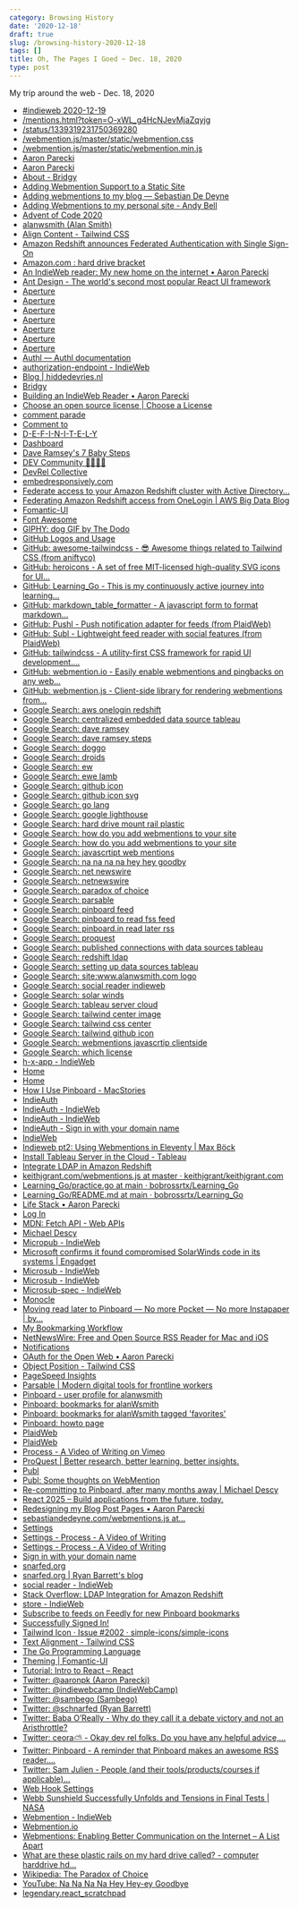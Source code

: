 ```yaml
---
category: Browsing History
date: '2020-12-18'
draft: true
slug: /browsing-history-2020-12-18
tags: []
title: Oh, The Pages I Goed ~ Dec. 18, 2020
type: post
---
```



My trip around the web - Dec. 18, 2020

- [#indieweb 2020-12-19](https://chat.indieweb.org/2020-12-19#bottom)
- [/mentions.html?token=O-xWL_g4HcNJevMjaZqyjg](https://webmention.io/api/mentions.html?token=O-xWL_g4HcNJevMjaZqyjg)
- [/status/1339319231750369280](https://twitter.com/taylor_atx/status/1339319231750369280)
- [/webmention.js/master/static/webmention.css](https://raw.githubusercontent.com/PlaidWeb/webmention.js/master/static/webmention.css)
- [/webmention.js/master/static/webmention.min.js](https://raw.githubusercontent.com/PlaidWeb/webmention.js/master/static/webmention.min.js)
- [Aaron Parecki](https://aaronparecki.com/)
- [Aaron Parecki](https://aaronparecki.com/articles)
- [About - Bridgy](https://brid.gy/about)
- [Adding Webmention Support to a Static Site](https://keithjgrant.com/posts/2019/02/adding-webmention-support-to-a-static-site/)
- [Adding webmentions to my blog — Sebastian De Deyne](https://sebastiandedeyne.com/adding-webmentions-to-my-blog/)
- [Adding Webmentions to my personal site - Andy Bell](https://archive.hankchizljaw.com/wrote/adding-webmentions-to-my-personal-site/)
- [Advent of Code 2020](https://adventofcode.com/)
- [alanwsmith (Alan Smith)](https://github.com/alanwsmith)
- [Align Content - Tailwind CSS](https://tailwindcss.com/docs/align-content)
- [Amazon Redshift announces Federated Authentication with Single Sign-On](https://aws.amazon.com/about-aws/whats-new/2017/08/amazon-redshift-announces-federated-authentication-with-single-sign-on/)
- [Amazon.com : hard drive bracket](https://www.amazon.com/s?k=hard+drive+bracket&ref=nb_sb_noss_2)
- [An IndieWeb reader: My new home on the internet • Aaron Parecki](https://aaronparecki.com/2018/04/20/46/indieweb-reader-my-new-home-on-the-internet)
- [Ant Design - The world's second most popular React UI framework](https://ant.design/)
- [Aperture](https://aperture.p3k.io/docs)
- [Aperture](https://aperture.p3k.io/)
- [Aperture](https://aperture.p3k.io/login)
- [Aperture](https://aperture.p3k.io/dashboard)
- [Aperture](https://aperture.p3k.io/channel/2435)
- [Aperture](https://aperture.p3k.io/channel/2436)
- [Aperture](https://aperture.p3k.io/channel/2437)
- [Authl — Authl documentation](https://authl.readthedocs.io/en/latest/)
- [authorization-endpoint - IndieWeb](https://indieweb.org/authorization-endpoint)
- [Blog | hiddedevries.nl](https://hiddedevries.nl/en/blog/)
- [Bridgy](https://brid.gy/)
- [Building an IndieWeb Reader • Aaron Parecki](https://aaronparecki.com/2018/03/12/17/building-an-indieweb-reader)
- [Choose an open source license | Choose a License](https://choosealicense.com/)
- [comment parade](https://commentpara.de/)
- [Comment to ](https://commentpara.de/comment/746.htm)
- [D-E-F-I-N-I-T-E-L-Y](https://www.d-e-f-i-n-i-t-e-l-y.com/)
- [Dashboard](https://webmention.io/dashboard)
- [Dave Ramsey's 7 Baby Steps](https://www.daveramsey.com/dave-ramsey-7-baby-steps)
- [DEV Community 👩‍💻👨‍💻](https://dev.to/)
- [DevRel Collective](https://devrelcollective.fun/)
- [embedresponsively.com](http://embedresponsively.com/)
- [Federate access to your Amazon Redshift cluster with Active Directory...](https://aws.amazon.com/blogs/big-data/federate-access-to-your-amazon-redshift-cluster-with-active-directory-federation-services-ad-fs-part-1/)
- [Federating Amazon Redshift access from OneLogin | AWS Big Data Blog](https://aws.amazon.com/blogs/big-data/federating-amazon-redshift-access-from-onelogin/)
- [Fomantic-UI](https://fomantic-ui.com/)
- [Font Awesome](https://fontawesome.com/)
- [GIPHY: dog GIF by The Dodo](https://giphy.com/gifs/thedodo-dog-dogs-ZNegC7wFpuQT7nurZ0)
- [GitHub Logos and Usage](https://github.com/logos)
- [GitHub: awesome-tailwindcss - 😎 Awesome things related to Tailwind CSS (from aniftyco)](https://github.com/aniftyco/awesome-tailwindcss)
- [GitHub: heroicons - A set of free MIT-licensed high-quality SVG icons for UI...](https://github.com/tailwindlabs/heroicons)
- [GitHub: Learning_Go - This is my continuously active journey into learning...](https://github.com/bobrossrtx/Learning_Go)
- [GitHub: markdown_table_formatter - A javascript form to format markdown...](https://github.com/alanwsmith/markdown_table_formatter)
- [GitHub: Pushl - Push notification adapter for feeds (from PlaidWeb)](https://github.com/PlaidWeb/Pushl/)
- [GitHub: Subl - Lightweight feed reader with social features (from PlaidWeb)](https://github.com/PlaidWeb/Subl/)
- [GitHub: tailwindcss - A utility-first CSS framework for rapid UI development....](https://github.com/tailwindlabs/tailwindcss)
- [GitHub: webmention.io - Easily enable webmentions and pingbacks on any web...](https://github.com/aaronpk/webmention.io#api)
- [GitHub: webmention.js - Client-side library for rendering webmentions from...](https://github.com/PlaidWeb/webmention.js/)
- [Google Search: aws onelogin redshift](https://www.google.com/search?client=safari&rls=en&q=aws+onelogin+redshift&ie=UTF-8&oe=UTF-8)
- [Google Search: centralized embedded data source tableau](https://www.google.com/search?client=safari&rls=en&q=centralized+embedded+data+source+tableau&ie=UTF-8&oe=UTF-8)
- [Google Search: dave ramsey](https://www.google.com/search?client=safari&rls=en&q=dave+ramsey&ie=UTF-8&oe=UTF-8)
- [Google Search: dave ramsey steps](https://www.google.com/search?client=safari&rls=en&q=dave+ramsey+steps&ie=UTF-8&oe=UTF-8)
- [Google Search: doggo](https://www.google.com/search?client=safari&rls=en&q=doggo&ie=UTF-8&oe=UTF-8)
- [Google Search: droids](https://www.google.com/search?client=safari&rls=en&q=droids&ie=UTF-8&oe=UTF-8)
- [Google Search: ew](https://www.google.com/search?newwindow=1&client=safari&rls=en&ei=U2jdX6eqKo6Z5gL24KSoBw&q=ew&oq=ew&gs_lcp=CgZwc3ktYWIQAzIMCAAQyQMQQxBGEPkBMgcIABCxAxBDMgQIABBDMgUILhCxAzICCAAyCwguELEDEMcBEKMCMgUIABCxAzIECAAQQzICCC4yBQguELEDOgQIABBHUMsMWMsMYLgOaABwAngAgAFZiAFZkgEBMZgBAKABAaoBB2d3cy13aXrIAQjAAQE&sclient=psy-ab&ved=0ahUKEwjnn5zJgtntAhWOjFkKHXYwCXUQ4dUDCAw&uact=5)
- [Google Search: ewe lamb](https://www.google.com/search?newwindow=1&client=safari&rls=en&ei=a2jdX5ehNcWw5wKD66boAQ&q=ewe+lamb&oq=ewe+lamb&gs_lcp=CgZwc3ktYWIQAzIICC4QkQIQkwIyBggAEAcQHjICCAAyCAguEMcBEK8BMgIIADIECAAQQzIGCAAQBxAeMgYIABAHEB4yAggAMgIIAFDvDljvDmDGFWgAcAB4AIAB9AKIAcsDkgEFMS4zLTGYAQCgAQGqAQdnd3Mtd2l6wAEB&sclient=psy-ab&ved=0ahUKEwjXguDUgtntAhVF2FkKHYO1CR0Q4dUDCAw&uact=5)
- [Google Search: github icon](https://www.google.com/search?client=safari&rls=en&q=github+icon&ie=UTF-8&oe=UTF-8)
- [Google Search: github icon svg](https://www.google.com/search?client=safari&rls=en&q=github+icon+svg&ie=UTF-8&oe=UTF-8)
- [Google Search: go lang](https://www.google.com/search?client=safari&rls=en&q=go+lang&ie=UTF-8&oe=UTF-8)
- [Google Search: google lighthouse](https://www.google.com/search?client=safari&rls=en&q=google+lighthouse&ie=UTF-8&oe=UTF-8)
- [Google Search: hard drive mount rail plastic](https://www.google.com/search?newwindow=1&client=safari&rls=en&ei=tefcX9WFH4qd5wKkmpu4BQ&q=hard+drive+mount+rail+plastic&oq=hard+drive+mount+rail+plastic&gs_lcp=CgZwc3ktYWIQAzIJCAAQyQMQFhAeMgYIABAWEB4yBggAEBYQHjoECAAQR1CMUlj0XGCcYWgAcAJ4AIABXYgBxgWSAQE4mAEAoAEBqgEHZ3dzLXdpesgBCMABAQ&sclient=psy-ab&ved=0ahUKEwiVtOX0h9jtAhWKzlkKHSTNBlcQ4dUDCAw&uact=5)
- [Google Search: how do you add webmentions to your site](https://www.google.com/search?client=safari&rls=en&q=how+do+you+add+webmentions+to+your+site&ie=UTF-8&oe=UTF-8)
- [Google Search: how do you add webmentions to your site](https://www.google.com/search?newwindow=1&client=safari&rls=en&ei=fW7dX4eEE4K35gLwqKsY&q=how+do+you+add+webmentions+to+your+site&oq=how+do+you+add+webmentions+to+your+site&gs_lcp=CgZwc3ktYWIQAzoECAAQR1CxGVixGWC8GmgAcAJ4AIABSogBSpIBATGYAQCgAQGqAQdnd3Mtd2l6yAEDwAEB&sclient=psy-ab&ved=0ahUKEwjHtr65iNntAhWCm1kKHXDUCgMQ4dUDCAw&uact=5)
- [Google Search: javascrtipt web mentions](https://www.google.com/search?client=safari&rls=en&q=javascrtipt+web+mentions&ie=UTF-8&oe=UTF-8)
- [Google Search: na na na na hey hey goodby](https://www.google.com/search?client=safari&rls=en&q=na+na+na+na+hey+hey+goodby&ie=UTF-8&oe=UTF-8)
- [Google Search: net newswire](https://www.google.com/search?client=safari&rls=en&q=net+newswire&ie=UTF-8&oe=UTF-8)
- [Google Search: netnewswire](https://www.google.com/search?client=safari&rls=en&q=netnewswire&ie=UTF-8&oe=UTF-8)
- [Google Search: paradox of choice](https://www.google.com/search?client=safari&rls=en&q=paradox+of+choice&ie=UTF-8&oe=UTF-8)
- [Google Search: parsable](https://www.google.com/search?client=safari&rls=en&q=parsable&ie=UTF-8&oe=UTF-8)
- [Google Search: pinboard feed](https://www.google.com/search?client=safari&rls=en&q=pinboard+feed&ie=UTF-8&oe=UTF-8)
- [Google Search: pinboard to read fss feed](https://www.google.com/search?client=safari&rls=en&q=pinboard+to+read+fss+feed&ie=UTF-8&oe=UTF-8)
- [Google Search: pinboard.in read later rss](https://www.google.com/search?client=safari&rls=en&q=pinboard.in+read+later+rss&ie=UTF-8&oe=UTF-8)
- [Google Search: proquest](https://www.google.com/search?client=safari&rls=en&q=proquest&ie=UTF-8&oe=UTF-8)
- [Google Search: published connections with data sources tableau](https://www.google.com/search?client=safari&rls=en&q=published+connections+with+data+sources+tableau&ie=UTF-8&oe=UTF-8)
- [Google Search: redshift ldap](https://www.google.com/search?client=safari&rls=en&q=redshift+ldap&ie=UTF-8&oe=UTF-8)
- [Google Search: setting up data sources tableau](https://www.google.com/search?newwindow=1&client=safari&rls=en&ei=wvfcX7TdAoTI5gLK7bTgBQ&q=setting+up+data+sources+tableau&oq=setting+up+data+sources+tableau&gs_lcp=CgZwc3ktYWIQAzIICCEQFhAdEB46BAgAEEc6CQgAEMkDEBYQHjoGCAAQFhAeOgUIIRCgAToFCCEQqwI6BwghEAoQoAE6BAghEApQ2CBY1ilgtTZoAHACeACAAXqIAYUGkgEDNS4zmAEAoAEBqgEHZ3dzLXdpesgBCMABAQ&sclient=psy-ab&ved=0ahUKEwi0xvKbl9jtAhUEpFkKHco2DVwQ4dUDCAw&uact=5)
- [Google Search: site:www.alanwsmith.com logo](https://www.google.com/search?client=safari&rls=en&q=site:www.alanwsmith.com+logo&ie=UTF-8&oe=UTF-8)
- [Google Search: social reader indieweb](https://www.google.com/search?client=safari&rls=en&q=social+reader+indieweb&ie=UTF-8&oe=UTF-8)
- [Google Search: solar winds](https://www.google.com/search?client=safari&rls=en&q=solar+winds&ie=UTF-8&oe=UTF-8)
- [Google Search: tableau server cloud](https://www.google.com/search?newwindow=1&client=safari&rls=en&ei=-fDcX5voAauK5wKVo4uICA&q=tableau+server+cloud&oq=tableau+server+cloud&gs_lcp=CgZwc3ktYWIQAzIFCAAQyQMyAggAMgIIADIGCAAQFhAeMgYIABAWEB4yBggAEBYQHjIGCAAQFhAeMgYIABAWEB4yBggAEBYQHjIGCAAQFhAeOgQIABBHOgcIABDJAxBDOgQIABBDUNQTWIoZYKcbaABwAngAgAGFAYgBjQSSAQM1LjGYAQCgAQGqAQdnd3Mtd2l6yAEIwAEB&sclient=psy-ab&ved=0ahUKEwjbyM_fkNjtAhUrxVkKHZXRAoEQ4dUDCAw&uact=5)
- [Google Search: tailwind center image](https://www.google.com/search?client=safari&rls=en&q=tailwind+center+image&ie=UTF-8&oe=UTF-8)
- [Google Search: tailwind css center](https://www.google.com/search?client=safari&rls=en&q=tailwind+css+center&ie=UTF-8&oe=UTF-8)
- [Google Search: tailwind github icon](https://www.google.com/search?client=safari&rls=en&q=tailwind+github+icon&ie=UTF-8&oe=UTF-8)
- [Google Search: webmentions javascrtip clientside](https://www.google.com/search?client=safari&rls=en&q=webmentions+javascrtip+clientside&ie=UTF-8&oe=UTF-8)
- [Google Search: which license](https://www.google.com/search?client=safari&rls=en&q=which+license&ie=UTF-8&oe=UTF-8)
- [h-x-app - IndieWeb](https://indieweb.org/h-x-app)
- [Home](https://monocle.p3k.io/channel/y0V3G5yqsw030Psk0aNlYuRG#)
- [Home](https://monocle.p3k.io/channel/y0V3G5yqsw030Psk0aNlYuRG)
- [How I Use Pinboard - MacStories](https://www.macstories.net/stories/how-i-use-pinboard/)
- [IndieAuth](https://indieauth.net/)
- [IndieAuth - IndieWeb](https://indieweb.org/IndieAuth)
- [IndieAuth - IndieWeb](https://indieweb.org/IndieAuth#Services)
- [IndieAuth - Sign in with your domain name](https://indieauth.com/)
- [IndieWeb](https://indieweb.org/)
- [Indieweb pt2: Using Webmentions in Eleventy | Max Böck](https://mxb.dev/blog/using-webmentions-on-static-sites/)
- [Install Tableau Server in the Cloud - Tableau](https://help.tableau.com/current/server/en-us/ts_tableau_server_cloud_overview.htm)
- [Integrate LDAP in Amazon Redshift](https://datavirtuality.com/connectors/integrate/ldap/amazon-redshift/)
- [keithjgrant.com/webmentions.js at master · keithjgrant/keithjgrant.com](https://github.com/keithjgrant/keithjgrant.com/blob/master/themes/shindig/static-src/js/webmentions.js)
- [Learning_Go/practice.go at main · bobrossrtx/Learning_Go](https://github.com/bobrossrtx/Learning_Go/blob/main/Practice/practice.go)
- [Learning_Go/README.md at main · bobrossrtx/Learning_Go](https://github.com/bobrossrtx/Learning_Go/blob/main/README.md)
- [Life Stack • Aaron Parecki](https://aaronparecki.com/life-stack/)
- [Log In](https://monocle.p3k.io/login)
- [MDN: Fetch API - Web APIs](https://developer.mozilla.org/en-US/docs/Web/API/Fetch_API)
- [Michael Descy](https://micro.mjdescy.me/)
- [Micropub - IndieWeb](https://indieweb.org/Micropub)
- [Microsoft confirms it found compromised SolarWinds code in its systems | Engadget](https://www.engadget.com/microsoft-solarwinds-075020280.html)
- [Microsub - IndieWeb](https://indieweb.org/Microsub)
- [Microsub - IndieWeb](https://indieweb.org/Microsub#Clients)
- [Microsub-spec - IndieWeb](https://indieweb.org/Microsub-spec)
- [Monocle](https://monocle.p3k.io/)
- [Moving read later to Pinboard — No more Pocket — No more Instapaper | by...](https://ldstephens.medium.com/moving-read-later-to-pinboard-no-more-pocket-no-more-instapaper-20b0f6b82422)
- [My Bookmarking Workflow](http://ericbouchut.com/2017/02/12/My-Bookmarking-Workflow/)
- [NetNewsWire: Free and Open Source RSS Reader for Mac and iOS](https://ranchero.com/netnewswire/)
- [Notifications](https://monocle.p3k.io/channel/notifications)
- [OAuth for the Open Web • Aaron Parecki](https://aaronparecki.com/2018/07/07/7/oauth-for-the-open-web)
- [Object Position - Tailwind CSS](https://tailwindcss.com/docs/object-position)
- [PageSpeed Insights](https://developers.google.com/speed/pagespeed/insights/?url=https%3A%2F%2Fwww.alanwsmith.com%2F)
- [Parsable | Modern digital tools for frontline workers](https://parsable.com/)
- [Pinboard - user profile for alanwsmith](https://pinboard.in/u:alanWsmith/profile/)
- [Pinboard: bookmarks for alanWsmith](https://pinboard.in/u:alanWsmith)
- [Pinboard: bookmarks for alanWsmith tagged 'favorites'](https://pinboard.in/u:alanWsmith/t:Favorites)
- [Pinboard: howto page](https://pinboard.in/howto/)
- [PlaidWeb](https://github.com/PlaidWeb)
- [PlaidWeb](http://plaidweb.site/)
- [Process - A Video of Writing on Vimeo](https://vimeo.com/492273149)
- [ProQuest | Better research, better learning, better insights.](https://www.proquest.com/)
- [Publ](https://publ.plaidweb.site/)
- [Publ: Some thoughts on WebMention](http://publ.plaidweb.site/blog/113-Some-thoughts-on-WebMention)
- [Re-committing to Pinboard, after many months away | Michael Descy](https://mjdescy.me/2018/07/10/re-committing-to-pinboard-after-many-months-away/)
- [React 2025 – Build applications from the future, today.](https://react2025.com/)
- [Redesigning my Blog Post Pages • Aaron Parecki](https://aaronparecki.com/2020/06/28/7/blog-posts)
- [sebastiandedeyne.com/webmentions.js at...](https://github.com/sebastiandedeyne/sebastiandedeyne.com/blob/f9c19f78e7a7b57562059a62154f0c9d9641267b/assets/js/webmentions.js)
- [Settings](https://webmention.io/settings)
- [Settings - Process - A Video of Writing](https://vimeo.com/manage/492273149/general)
- [Settings - Process - A Video of Writing](https://vimeo.com/manage/492273149/interaction-tools)
- [Sign in with your domain name](https://indieauth.com/auth?me=https%3A%2F%2Fwww.alanwsmith.com%2F&client_id=https%3A%2F%2Findieauth.com&redirect_uri=https%3A%2F%2Findieauth.com%2Fsuccess)
- [snarfed.org](https://snarfed.org/2020-12-18_42377)
- [snarfed.org | Ryan Barrett's blog](https://snarfed.org/)
- [social reader - IndieWeb](https://indieweb.org/social_reader)
- [Stack Overflow: LDAP Integration for Amazon Redshift](https://stackoverflow.com/questions/61007377/ldap-integration-for-amazon-redshift)
- [store - IndieWeb](https://indieweb.org/store)
- [Subscribe to feeds on Feedly for new Pinboard bookmarks](https://zapier.com/apps/feedly/integrations/pinboard/7745/subscribe-to-feeds-on-feedly-for-new-pinboard-bookmarks)
- [Successfully Signed In!](https://indieauth.com/success?code=Ez9Zy19Zn7HhCLC_rMLxoA%3D%3D.fbBgbztHIUP26T8-6Qo_I2zCPkIoUt6DRGpaby93wNHB-HWDW5gmKK0L55S3QaHpu0DWFFqqO69hz3fpNNPSc8Mr-nxErf3y_w4Xrzf2-ebLHTyZvB4TjNK37TcN5T4e7sri-WqOwuX3ftEkfWmirz6zUSGWaGdvg0fIl8sMVrUXCc3htVUTL9hTfNxzPsbZDE1jr2SG8kO3ObxLx8ck5lK8pKrEu-4feH63uuJpei2urhQFnv0tkImKffRTbU-KikC2aCJErye8r2t9wYMmFgGP0xuW2HxCpAZLqHzHnEvpkSWj7aCxuFVZxnxnSDpsdYL2WEYYCoh5To848fQXvt712M8ccm9SzrULQyFTLU1rvhxxMk7-cYdNhnSYJs1PFQmxVjjp7whAirLELpUlpVPqwW_hO6T4IQR1vGicBXGoy6ILmfriSEI0f1iE21tpebgOMn_t_aUZWn2s1CaqsoroVYMnG_Ql7Kyoq1YfEz0oGDEGlOWPGXh4NEmrJBm6zMXirRWxSTR_I2iv9KOMeSAYcYHQeBxGag%3D%3D.onITA6CCyH69W29v&me=https%3A%2F%2Fwww.alanwsmith.com%2F)
- [Tailwind Icon · Issue #2002 · simple-icons/simple-icons](https://github.com/simple-icons/simple-icons/issues/2002)
- [Text Alignment - Tailwind CSS](https://tailwindcss.com/docs/text-align)
- [The Go Programming Language](https://golang.org/)
- [Theming | Fomantic-UI](https://fomantic-ui.com/usage/theming.html)
- [Tutorial: Intro to React – React](https://reactjs.org/tutorial/tutorial.html)
- [Twitter: @aaronpk (Aaron Parecki)](https://twitter.com/aaronpk)
- [Twitter: @indiewebcamp (IndieWebCamp)](https://twitter.com/indiewebcamp)
- [Twitter: @sambego (Sambego)](https://twitter.com/sambego)
- [Twitter: @schnarfed (Ryan Barrett)](https://twitter.com/schnarfed)
- [Twitter: Baba O’Really - Why do they call it a debate victory and not an Aristhrottle?](https://twitter.com/Jokyo2020/status/1340061003141279760)
- [Twitter: ceora⛅️ - Okay dev rel folks. Do you have any helpful advice,...](https://twitter.com/ceeoreo_/status/1339962834810253316)
- [Twitter: Pinboard - A reminder that Pinboard makes an awesome RSS reader....](https://twitter.com/pinboard/status/312006014327218177?lang=en)
- [Twitter: Sam Julien - People (and their tools/products/courses if applicable)...](https://twitter.com/samjulien/status/1339990828022829056)
- [Web Hook Settings](https://webmention.io/settings/webhooks)
- [Webb Sunshield Successfully Unfolds and Tensions in Final Tests | NASA](https://www.nasa.gov/feature/goddard/2020/webb-sunshield-successfully-unfolds-and-tensions-in-final-tests/)
- [Webmention - IndieWeb](https://indieweb.org/Webmention)
- [Webmention.io](https://webmention.io/)
- [Webmentions: Enabling Better Communication on the Internet – A List Apart](https://alistapart.com/article/webmentions-enabling-better-communication-on-the-internet/)
- [What are these plastic rails on my hard drive called? - computer harddrive hd...](https://ask.metafilter.com/140029/What-are-these-plastic-rails-on-my-hard-drive-called)
- [Wikipedia: The Paradox of Choice](https://en.wikipedia.org/wiki/The_Paradox_of_Choice)
- [YouTube: Na Na Na Na Hey Hey-ey Goodbye](https://www.youtube.com/watch?v=IoyvvEWHodk)
- [‎legendary.react_scratchpad](http://legendary.react_scratchpad/)